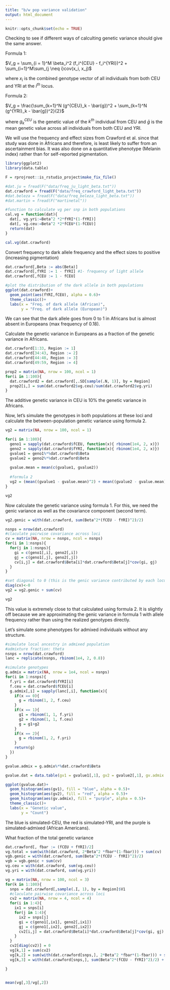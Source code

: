 ```yaml
---
title: "b/w pop variance validation"
output: html_document
---
```


```r
knitr::opts_chunk$set(echo = TRUE)
```

Checking to see if different ways of calculting genetic variance should give the same answer. 

Formula 1:

$V_g = \sum_{i = 1}^M \beta_i^2 (f_i^{CEU} - f_i^{YRI})^2 + \sum_{i=1}^M\sum_{j \neq i}cov(x_i, x_j)$

where $x_i$ is the combined genotype vector of all individuals from both CEU and YRI at the $i^{th}$ locus.

Formula 2:

$V_g = \frac{\sum_{k=1}^N (g^{CEU}_k - \bar{g})^2 + \sum_{k=1}^N (g^{YRI}_k - \bar{g})^2}{2}$

where $g^{CEU}_k$ is the genetic value of the $k^{th}$ individual from CEU and $\bar{g}$ is the mean genetic value across all individuals from both CEU and YRI. 

We will use the frequency and effect sizes from Crawford et al. since that study was done in Africans and therefore, is least likely to suffer from an ascertainment bias. It was also done on a quantitative phenotype (Melanin index) rather than for self-reported pigmentation.

```r


library(ggplot2)
library(data.table)

F = rprojroot::is_rstudio_project$make_fix_file()

#dat.ju = fread(F("data/freq_ju_light_beta.txt"))
dat.crawford = fread(F("data/freq_crawford_light_beta.txt"))
#dat.beleza = fread(F("data/freq_beleza_light_beta.txt"))
#dat.martin = fread(F("martinetal"))

#function to calculate vg per snp in both populations
cal.vg = function(dat){
  dat[, vg.yri:=Beta^2 *2*fYRI*(1-fYRI)]
  dat[, vg.ceu:=Beta^2 *2*fCEU*(1-fCEU)]
  return(dat)
}

cal.vg(dat.crawford)


```

Convert frequency to dark allele frequency and the effect sizes to positive (increasing pigmentation)

```r

dat.crawford[,Beta := abs(Beta)]
dat.crawford[,fYRI := 1 - fYRI] #1- frequency of light allele
dat.crawford[,fCEU := 1 - fCEU]

#plot the distribution of the dark allele in both populations
ggplot(dat.crawford)+
  geom_point(aes(fYRI,fCEU), alpha = 0.6)+
  theme_classic()+
  labs(x = "Freq. of dark allele (African)",
       y = "Freq. of dark allele (European)")

```

We can see that the dark allele goes from 0 to 1 in Africans but is almost absent in Europeans (max frequency of 0.18).

Calculate the genetic variance in Europeans as a fraction of the genetic variance in Africans.

```r

dat.crawford[1:33, Region := 1]
dat.crawford[34:43, Region := 2]
dat.crawford[44:48, Region := 3]
dat.crawford[49:59, Region := 4]

prop2 = matrix(NA, nrow = 100, ncol = 1)
for(i in 1:100){
  dat.crawford2 = dat.crawford[,.SD[sample(.N, 1)], by = Region]
  prop2[i,] = sum(dat.crawford2$vg.ceu)/sum(dat.crawford2$vg.yri)
}

```

The additive genetic variance in CEU is 10% the genetic variance in Africans.

Now, let's simulate the genotypes in both populations at these loci and calculate the between-population genetic variance using formula 2.

```r

vg2 = matrix(NA, nrow = 100, ncol = 1)

for(i in 1:100){
  geno1 = sapply(dat.crawford$fCEU, function(x){ rbinom(1e4, 2, x)})
  geno2 = sapply(dat.crawford$fYRI, function(x){ rbinom(1e4, 2, x)})
  gvalue1 = geno1%*%dat.crawford$Beta
  gvalue2 = geno2%*%dat.crawford$Beta
  
  gvalue.mean = mean(c(gvalue1, gvalue2))
  
  #formula 2
  vg2 = (mean((gvalue1 - gvalue.mean)^2) + mean((gvalue2 - gvalue.mean)^2))/2
}

vg2

```

Now calculate the genetic variance using formula 1. For this, we need the genic variance as well as the covariance component (second term).

```r

vg2.genic = with(dat.crawford, sum(Beta^2*(fCEU - fYRI)^2)/2)

nsnps = nrow(dat.crawford)
#claculate pairwise covariance across loci  
cv = matrix(NA, nrow = nsnps, ncol = nsnps)
for(i in 1:nsnps){
  for(j in 1:nsnps){
    gi = c(geno1[,i], geno2[,i])
    gj = c(geno1[,j], geno2[,j])
    cv[i,j] = dat.crawford$Beta[i]*dat.crawford$Beta[j]*cov(gi, gj)
  }
}

#set diagonal to 0 (this is the genic variance contributed by each locus separately which we have already calculated) - you can check this
diag(cv)<-0
vg2 = vg2.genic + sum(cv)

vg2

```

This value is extremely close to that calculated using formula 2. It is slightly off because we are approximating the genic variance in formula 1 with allele frequency rather than using the realized genotypes directly.

Let's simulate some phenotypes for admixed individuals without any structure.

```r

#simulate local ancestry in admixed population
#admixture fraction: theta
nsnps = nrow(dat.crawford)
lanc = replicate(nsnps, rbinom(1e4, 2, 0.8))

#simulate genotypes
g.admix = matrix(NA, nrow = 1e4, ncol = nsnps)
for(i in 1:nsnps){
  f.yri = dat.crawford$fYRI[i]
  f.ceu = dat.crawford$fCEU[i]
  g.admix[,i] = sapply(lanc[,i], function(x){
    if(x == 0){
      g = rbinom(1, 2, f.ceu)
    }
    if(x == 1){
      g1 = rbinom(1, 1, f.yri)
      g2 = rbinom(1, 1, f.ceu)
      g = g1+g2
    }
    if(x == 2){
      g = rbinom(1, 2, f.yri)
    }
    return(g)
  })
}

gvalue.admix = g.admix%*%dat.crawford$Beta

gvalue.dat = data.table(gv1 = gvalue1[,1], gv2 = gvalue2[,1], gv.admix = gvalue.admix[,1])

ggplot(gvalue.dat)+
  geom_histogram(aes(gv1), fill = "blue", alpha = 0.5)+
  geom_histogram(aes(gv2), fill = "red", alpha = 0.5)+
  geom_histogram(aes(gv.admix), fill = "purple", alpha = 0.5)+
  theme_classic()+
  labs(x = "Genetic value", 
       y = "Count")

```

The blue is simulated-CEU, the red is simulated-YRI, and the purple is simulated-admixed (African Americans).

What fraction of the total genetic variance 

```r

dat.crawford[, fbar := (fCEU + fYRI)/2]
vg.total = sum(with(dat.crawford, 2*Beta^2 *fbar*(1-fbar))) + sum(cv)
vgb.genic = with(dat.crawford, sum(Beta^2*(fCEU - fYRI)^2)/2)
vgb = vgb.genic + sum(cv)
vg.ceu = with(dat.crawford, sum(vg.ceu))
vg.yri = with(dat.crawford, sum(vg.yri))

```


```r

vg = matrix(NA, nrow = 100, ncol = 3)
for(k in 1:100){
  snps = dat.crawford[,sample(.I, 1), by = Region]$V1
  #claculate pairwise covariance across loci  
  cv2 = matrix(NA, nrow = 4, ncol = 4)
  for(i in 1:4){
    ix1 = snps[i]
    for(j in 1:4){
      ix2 = snps[j]
      gi = c(geno1[,ix1], geno2[,ix1])
      gj = c(geno1[,ix2], geno2[,ix2])
      cv2[i,j] = dat.crawford$Beta[i]*dat.crawford$Beta[j]*cov(gi, gj)
    }
  }
  cv2[diag(cv2)] = 0
  vg[k,1] = sum(cv2)
  vg[k,2] = sum(with(dat.crawford[snps,], 2*Beta^2 *fbar*(1-fbar))) + sum(cv2)
  vg[k,3] = with(dat.crawford[snps,], sum(Beta^2*(fCEU - fYRI)^2)/2) + sum(cv2)

}


mean(vg[,3]/vg[,2])

  
```






